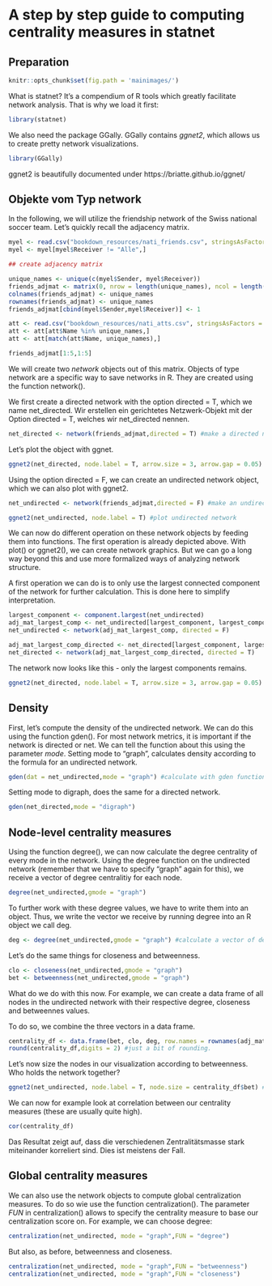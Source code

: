 # A step by step guide to computing centrality measures in statnet
## Preparation

```r
knitr::opts_chunk$set(fig.path = 'mainimages/')
```

What is statnet? It's a compendium of R tools which greatly facilitate network analysis. That is why we load it first:

```r
library(statnet)
```

We also need the package GGally. GGally contains _ggnet2_, which allows us to create pretty network visualizations.

```r
library(GGally)
```

ggnet2 is beautifully documented under https://briatte.github.io/ggnet/

## Objekte vom Typ network

In the following, we will utilize the friendship network of the Swiss national soccer team. Let's quickly recall the adjacency matrix.


```r
myel <- read.csv("bookdown_resources/nati_friends.csv", stringsAsFactors = FALSE, encoding = "UTF-8")
myel <- myel[myel$Receiver != "Alle",]

## create adjacency matrix

unique_names <- unique(c(myel$Sender, myel$Receiver))
friends_adjmat <- matrix(0, nrow = length(unique_names), ncol = length(unique_names))
colnames(friends_adjmat) <- unique_names
rownames(friends_adjmat) <- unique_names
friends_adjmat[cbind(myel$Sender,myel$Receiver)] <- 1

att <- read.csv("bookdown_resources/nati_atts.csv", stringsAsFactors = FALSE, encoding = "UTF-8")
att <- att[att$Name %in% unique_names,]
att <- att[match(att$Name, unique_names),]
```

```r
friends_adjmat[1:5,1:5]
```

We will create two _network_ objects out of this matrix. Objects of type network are a specific way to save networks in R. They are created using the function network().

We first create a directed network with the option directed = T, which we name net_directed.
Wir erstellen ein gerichtetes Netzwerk-Objekt mit der Option directed = T, welches wir net_directed nennen.

```r
net_directed <- network(friends_adjmat,directed = T) #make a directed network object
```

Let's plot the object with ggnet.

```r
ggnet2(net_directed, node.label = T, arrow.size = 3, arrow.gap = 0.05) #plot directed network
```

Using the option directed = F, we can create an undirected network object, which we can also plot with ggnet2.

```r
net_undirected <- network(friends_adjmat,directed = F) #make an undirected network object
```

```r
ggnet2(net_undirected, node.label = T) #plot undirected network
```

We can now do different operation on these network objects by feeding them into functions. The first operation is already depicted above. With plot() or ggnet2(), we can create network graphics. But we can go a long way beyond this and use more formalized ways of analyzing network structure.

A first operation we can do is to only use the largest connected component of the network for further calculation. This is done here to simplify interpretation.

```r
largest_component <- component.largest(net_undirected)
adj_mat_largest_comp <- net_undirected[largest_component, largest_component]
net_undirected <- network(adj_mat_largest_comp, directed = F)

adj_mat_largest_comp_directed <- net_directed[largest_component, largest_component]
net_directed <- network(adj_mat_largest_comp_directed, directed = T)
```

The network now looks like this - only the largest components remains.

```r
ggnet2(net_directed, node.label = T, arrow.size = 3, arrow.gap = 0.05) #plot directed network
```

## Density

First, let's compute the density of the undirected network. We can do this using the function gden(). For most network metrics, it is important if the network is directed or net. We can tell the function about this using the parameter _mode_. Setting mode to "graph", calculates density according to the formula for an undirected network.

```r
gden(dat = net_undirected,mode = "graph") #calculate with gden function
```

Setting mode to digraph, does the same for a directed network.

```r
gden(net_directed,mode = "digraph")
```


## Node-level centrality measures

Using the function degree(), we can now calculate the degree centrality of every mode in the network.
Using the degree function on the undirected network (remember that we have to specify "graph" again for this), we receive a vector of degree centralitiy for each node.

```r
degree(net_undirected,gmode = "graph")
```

To further work with these degree values, we have to write them into an object. Thus, we write the vector we receive by running degree into an R object we call deg.

```r
deg <- degree(net_undirected,gmode = "graph") #calculate a vector of degree values for all nodes in
```

Let's do the same things for closeness and betweenness.

```r
clo <- closeness(net_undirected,gmode = "graph")
bet <- betweenness(net_undirected,gmode = "graph")
```

What do we do with this now. For example, we can create a data frame of all nodes in the undirected network with their respective degree, closeness and betweennes values.

To do so, we combine the three vectors in a data frame.

```r
centrality_df <- data.frame(bet, clo, deg, row.names = rownames(adj_mat_largest_comp))
round(centrality_df,digits = 2) #just a bit of rounding.
```

Let's now size the nodes in our visualization according to betweenness. Who holds the network together?

```r
ggnet2(net_undirected, node.label = T, node.size = centrality_df$bet) #plot undirected network
```

We can now for example look at correlation between our centrality measures (these are usually quite high).

```r
cor(centrality_df)
```

Das Resultat zeigt auf, dass die verschiedenen Zentralitätsmasse stark miteinander korreliert sind. Dies ist meistens der Fall.




## Global centrality measures

We can also use the network objects to compute global centralization measures. To do so wie use the function centralization(). The parameter _FUN_ in centralization() allows to specify the centrality measure to base our centralization score on. For example, we can choose degree:

```r
centralization(net_undirected, mode = "graph",FUN = "degree")
```

But also, as before, betweenness and closeness.
```r
centralization(net_undirected, mode = "graph",FUN = "betweenness")
centralization(net_undirected, mode = "graph",FUN = "closeness")
```
